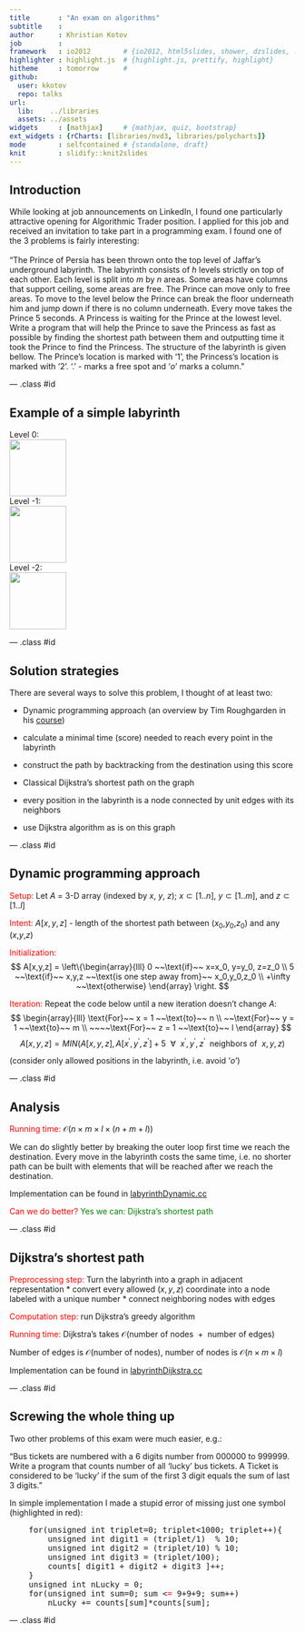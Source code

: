 ```yaml
---
title       : "An exam on algorithms"
subtitle    : 
author      : Khristian Kotov
job         : 
framework   : io2012        # {io2012, html5slides, shower, dzslides, ...}
highlighter : highlight.js  # {highlight.js, prettify, highlight}
hitheme     : tomorrow      # 
github:
  user: kkotov 
  repo: talks
url:
  lib:    ../libraries
  assets: ../assets
widgets     : [mathjax]     # {mathjax, quiz, bootstrap}
ext_widgets : {rCharts: [libraries/nvd3, libraries/polycharts]}
mode        : selfcontained # {standalone, draft}
knit        : slidify::knit2slides
---
```


## Introduction

While looking at job announcements on LinkedIn, I found one particularly attractive
opening for Algorithmic Trader position. I applied for this job and received
an invitation to take part in a programming exam. I found one of the 3 problems
is fairly interesting:
<br><br>
"The Prince of Persia has been thrown onto the top level of Jaffar's underground labyrinth.
The labyrinth consists of $h$ levels strictly on top of each other.
Each level is split into $m$ by $n$ areas.
Some areas have columns that support ceiling, some areas are free.
The Prince can move only to free areas.
To move to the level below the Prince can break the floor underneath him and jump down if there is no column underneath.
Every move takes the Prince $5$ seconds.
A Princess is waiting for the Prince at the lowest level.
Write a program that will help the Prince to save the Princess as fast as possible by finding the shortest path between them and outputting time it took the Prince to find the Princess.
The structure of the labyrinth is given bellow.
The Prince’s location is marked with '$1$', the Princess’s location is marked with '$2$'. '$.$' - marks a free spot and '$o$' marks a column."

--- .class #id

## Example of a simple labyrinth

Level 0:
<br>
<img class=center src="level0.png" height=100>
<br>
Level -1:
<br>
<img class=center src="level1.png" height=100>
<br>
Level -2:
<br>
<img class=center src="level2.png" height=100>
<br>

--- .class #id


## Solution strategies

There are several ways to solve this problem, I thought of at least two:

* Dynamic programming approach (an overview by Tim Roughgarden in his [course](https://class.coursera.org/algo2-003/lecture))
 * calculate a minimal time (score) needed to reach every point in the labyrinth
 * construct the path by backtracking from the destination using this score

* Classical Dijkstra's shortest path on the graph
 * every position in the labyrinth is a node connected by unit edges with its neighbors
 * use Dijkstra algorithm as is on this graph

--- .class #id


## Dynamic programming approach

<span style="color:red">Setup:</span> Let $A$ = 3-D array (indexed by $x$, $y$, $z$);  $x\subset[1..n]$, $y\subset[1..m]$, and $z\subset[1..l]$

<span style="color:red">Intent:</span> $A[x,y,z]$ - length of the shortest path between ($x_0$,$y_0$,$z_0$) and any ($x$,$y$,$z$) 
<!--in the labyrinth <span style="color:blue">(or $+\infty$ if no such path exists)</span>-->

<span style="color:red">Initialization:</span>
$$
A[x,y,z] = \left\{\begin{array}{lll}
0 ~~\text{if}~~ x=x_0, y=y_0, z=z_0 \\
5 ~~\text{if}~~ x,y,z ~~\text{is one step away from}~~ x_0,y_0,z_0 \\
+\infty ~~\text{otherwise}
\end{array}
\right.
$$

<span style="color:red">Iteration:</span> Repeat the code below until a new iteration doesn't change $A$:
$$
\begin{array}{lll}
 \text{For}~~ x = 1 ~~\text{to}~~ n \\
 ~~\text{For}~~ y = 1 ~~\text{to}~~ m \\
 ~~~~\text{For}~~ z = 1 ~~\text{to}~~ l
\end{array}
$$
$$
 A[x,y,z] = MIN( A[x,y,z], A[x^\prime,y^\prime,z^\prime] + 5 ~~\forall~~ x^\prime,y^\prime,z^\prime ~~\text{neighbors of}~~ x,y,z )
$$

(consider only allowed positions in the labyrinth, i.e. avoid '$o$')

--- .class #id


## Analysis

<span style="color:red">Running time:</span>
$\mathcal{O}(n\times m\times l \times (n+m+l))$

We can do slightly better by breaking the outer loop first time we reach the destination.
Every move in the labyrinth costs the same time, i.e. no shorter path can be built with elements
that will be reached after we reach the destination.

Implementation can be found in [labyrinthDynamic.cc](https://github.com/koskot77/tmg/blob/master/labyrinthDynamic.cc) 

<span style="color:red">Can we do better?</span> <span style="color:green">Yes we can: Dijkstra's shortest path</span>


--- .class #id


## Dijkstra's shortest path

<span style="color:red">Preprocessing step:</span> Turn the labyrinth into a graph in adjacent representation
 * convert every allowed $(x,y,z)$ coordinate into a node labeled with a unique number
 * connect neighboring nodes with edges

<span style="color:red">Computation step:</span> run Dijkstra's greedy algorithm

<span style="color:red">Running time:</span>
Dijkstra's takes $\mathcal{O}(\text{number of nodes} ~~+~~ \text{number of edges})$

Number of edges is $\mathcal{O}(\text{number of nodes})$, number of nodes is $\mathcal{O}(n\times m\times l)$

Implementation can be found in [labyrinthDijkstra.cc](https://github.com/koskot77/tmg/blob/master/labyrinthDijkstra.cc) 

--- .class #id


## Screwing the whole thing up

Two other problems of this exam were much easier, e.g.:

"Bus tickets are numbered with a 6 digits number from 000000 to 999999.
Write a program that counts number of all 'lucky' bus tickets.
A Ticket is considered to be 'lucky' if the sum of the first 3 digit equals the sum of last 3 digits."

In simple implementation I made a stupid error of missing just one symbol (highlighted in red):

<pre>
    for(unsigned int triplet=0; triplet<1000; triplet++){
        unsigned int digit1 = (triplet/1)  % 10;
        unsigned int digit2 = (triplet/10) % 10;
        unsigned int digit3 = (triplet/100);
        counts[ digit1 + digit2 + digit3 ]++;
    }
    unsigned int nLucky = 0;
    for(unsigned int sum=0; sum <<span style="color:red">=</span> 9+9+9; sum++)
        nLucky += counts[sum]*counts[sum];
</pre>

--- .class #id

